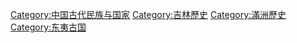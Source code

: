 [[Category:中国古代民族与国家|Category:中国古代民族与国家]]
[[Category:吉林歷史|Category:吉林歷史]]
[[Category:滿洲歷史|Category:滿洲歷史]]
[[Category:东夷古国|Category:东夷古国]]